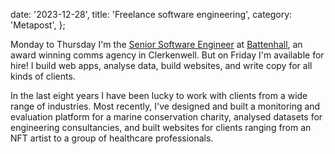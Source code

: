   date: '2023-12-28',
  title: 'Freelance software engineering',
  category: 'Metapost',
};


<PostHero metadata={metadata} />

Monday to Thursday I'm the <a href="https://www.linkedin.com/in/samjamead/" target='_blank'>Senior Software Engineer</a> at <a href="https://www.battenhall.com/" target='_blank'>Battenhall</a>, an award winning comms agency in Clerkenwell. But on Friday I'm available for hire! I build web apps, analyse data, build websites, and write copy for all kinds of clients.

In the last eight years I have been lucky to work with clients from a wide range of industries. Most recently, I've designed and built a monitoring and evaluation platform for a marine conservation charity, analysed datasets for engineering consultancies, and built websites for clients ranging from an NFT artist to a group of healthcare professionals.

<MetapostFooter currentPage='Freelance' />

